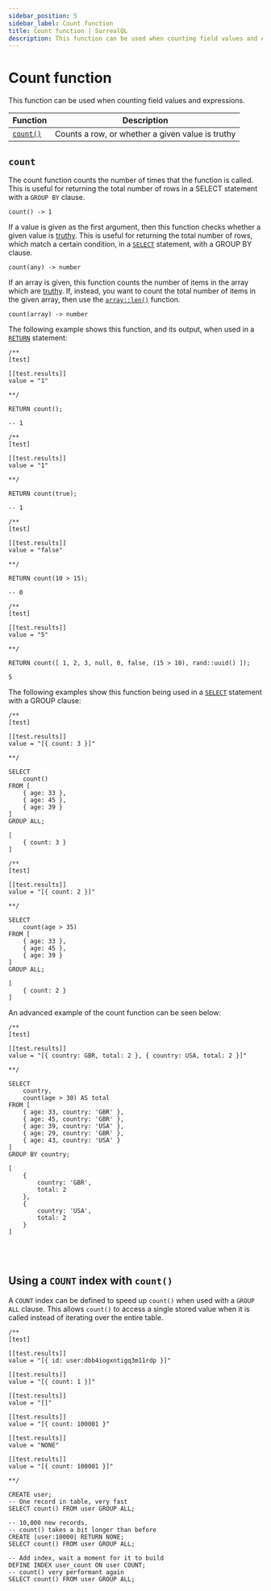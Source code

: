 ```yaml
---
sidebar_position: 5
sidebar_label: Count function
title: Count function | SurrealQL
description: This function can be used when counting field values and expressions.
---
```



# Count function

This function can be used when counting field values and expressions.

<table>
  <thead>
    <tr>
      <th scope="col">Function</th>
      <th scope="col">Description</th>
    </tr>
  </thead>
  <tbody>
    <tr>
      <td scope="row" data-label="Function"><a href="#count"><code>count()</code></a></td>
      <td scope="row" data-label="Description">Counts a row, or whether a given value is truthy</td>
    </tr>
  </tbody>
</table>

## `count`

The count function counts the number of times that the function is called. This is useful for returning the total number of rows in a SELECT statement with a `GROUP BY` clause.

```surql title="API DEFINITION"
count() -> 1
```
If a value is given as the first argument, then this function checks whether a given value is [truthy](/docs/surrealql/datamodel/values#values-and-truthiness). This is useful for returning the total number of rows, which match a certain condition, in a [`SELECT`](/docs/surrealql/statements/select) statement, with a GROUP BY clause.

```surql title="API DEFINITION"
count(any) -> number
```

If an array is given, this function counts the number of items in the array which are [truthy](/docs/surrealql/datamodel/values#values-and-truthiness). If, instead, you want to count the total number of items in the given array, then use the [`array::len()`](/docs/surrealql/functions/database/array#arraylen) function.

```surql title="API DEFINITION"
count(array) -> number
```
The following example shows this function, and its output, when used in a [`RETURN`](/docs/surrealql/statements/return) statement:

```surql 
/**
[test]

[[test.results]]
value = "1"

**/

RETURN count();

-- 1
```

```surql
/**
[test]

[[test.results]]
value = "1"

**/

RETURN count(true);

-- 1
```

```surql
/**
[test]

[[test.results]]
value = "false"

**/

RETURN count(10 > 15);

-- 0
```

```surql
/**
[test]

[[test.results]]
value = "5"

**/

RETURN count([ 1, 2, 3, null, 0, false, (15 > 10), rand::uuid() ]);

5
```

The following examples show this function being used in a [`SELECT`](/docs/surrealql/statements/select) statement with a GROUP clause: 

```surql
/**
[test]

[[test.results]]
value = "[{ count: 3 }]"

**/

SELECT 
	count() 
FROM [
	{ age: 33 }, 
	{ age: 45 }, 
	{ age: 39 }
] 
GROUP ALL;
```

```surql title="Response"
[
	{ count: 3 }
]
```

```surql
/**
[test]

[[test.results]]
value = "[{ count: 2 }]"

**/

SELECT 
	count(age > 35) 
FROM [
	{ age: 33 }, 
	{ age: 45 }, 
	{ age: 39 }
] 
GROUP ALL;
```

```surql title="Response"
[
	{ count: 2 }
]
```

An advanced example of the count function can be seen below:

```surql
/**
[test]

[[test.results]]
value = "[{ country: GBR, total: 2 }, { country: USA, total: 2 }]"

**/

SELECT
	country,
	count(age > 30) AS total
FROM [
	{ age: 33, country: 'GBR' },
	{ age: 45, country: 'GBR' },
	{ age: 39, country: 'USA' },
	{ age: 29, country: 'GBR' },
	{ age: 43, country: 'USA' }
]
GROUP BY country;
```

```surql title="Response"
[
	{
		country: 'GBR',
		total: 2
	},
	{
		country: 'USA',
		total: 2
	}
]
```

<br /><br />

## Using a `COUNT` index with `count()`

<Since v="v3.0.0-alpha.10" />

A `COUNT` index can be defined to speed up `count()` when used with a `GROUP ALL` clause. This allows `count()` to access a single stored value when it is called instead of iterating over the entire table.

```surql
/**
[test]

[[test.results]]
value = "[{ id: user:dbb4iogxntigq3m11rdp }]"

[[test.results]]
value = "[{ count: 1 }]"

[[test.results]]
value = "[]"

[[test.results]]
value = "[{ count: 100001 }"

[[test.results]]
value = "NONE"

[[test.results]]
value = "[{ count: 100001 }]"

**/

CREATE user;
-- One record in table, very fast
SELECT count() FROM user GROUP ALL;

-- 10,000 new records,
-- count() takes a bit longer than before
CREATE |user:10000| RETURN NONE;
SELECT count() FROM user GROUP ALL;

-- Add index, wait a moment for it to build
DEFINE INDEX user_count ON user COUNT;
-- count() very performant again
SELECT count() FROM user GROUP ALL;
```
